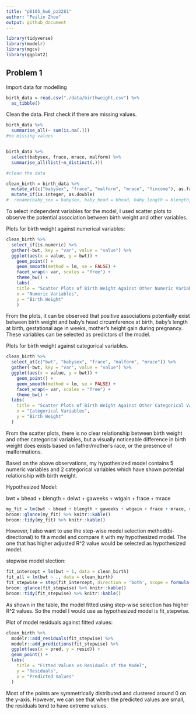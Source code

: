 ```yaml
---
title: "p8105_hw6_pz2281"
author: "Peilin Zhou"
output: github_document
---
```


```r
library(tidyverse)
library(modelr)
library(mgcv)
library(ggplot2)
```

## Problem 1

Import data for modelling

```r
birth_data = read.csv("./data/birthweight.csv") %>%
  as_tibble()
```

Clean the data. First check if there are missing values.

```r
birth_data %>% 
  summarise_all(~ sum(is.na(.)))
#no missing values


birth_data %>% 
  select(babysex, frace, mrace, malform) %>% 
  summarise_all(list(~n_distinct(.)))

#clean the data

clean_birth = birth_data %>% 
  mutate_at(c("babysex", "frace", "malform", "mrace", "fincome"), as.factor) %>% 
  mutate_if(is.integer, as.double) 
#  rename(baby_sex = babysex, baby_head = bhead, baby_length = blength, baby_weight = bweight, m_del)

```

To select independent variables for the model, I used scatter plots to observe the potential association between birth weight and other variables.

Plots for birth weight against numerical variables:
```r
clean_birth %>%
  select_if(is.numeric) %>% 
  gather(-bwt, key = "var", value = "value") %>% 
  ggplot(aes(x = value, y = bwt)) +
    geom_point() +
    geom_smooth(method = lm, se = FALSE) +
    facet_wrap(~ var, scales = "free") +
    theme_bw() +
    labs(
    title = "Scatter Plots of Birth Weight Against Other Numeric Variables",
    x = "Numeric Variables",
    y = "Birth Weight"
    )
```

From the plots, it can be observed that positive associations potentially exist  between birth weight and baby’s head circumference at birth, baby’s length at birth, gestational age in weeks, mother’s height gain during pregnancy. These variables can be selected as predictors of the model.

Plots for birth weight against categorical variables.

```r
clean_birth %>%
  select_at(c("bwt", "babysex", "frace", "malform", "mrace")) %>% 
  gather(-bwt, key = "var", value = "value") %>% 
  ggplot(aes(x = value, y = bwt)) +
    geom_point() +
    geom_smooth(method = lm, se = FALSE) +
    facet_wrap(~ var, scales = "free") +
    theme_bw() +
  labs(
    title = "Scatter Plots of Birth Weight Against Other Categorical Variables",
    x = "Categorical Variables",
    y = "Birth Weight"
  )
```

From the scatter plots, there is no clear relationship between birth weight and other categorical variables, but a visually noticeable difference in birth weight does exists based on father/mother's race, or the presence of malformations.

Based on the above observations, my hypothesized model contains 5 numeric variables and 2 categorical variables which have shown potential relationship with birth weight.

Hypothesized Model:

bwt = bhead + blength + delwt + gaweeks + wtgain + frace + mrace

```r
my_fit = lm(bwt ~ bhead + blength + gaweeks + wtgain + frace + mrace, data = clean_birth)
broom::glance(my_fit) %>% knitr::kable()
broom::tidy(my_fit) %>% knitr::kable()
```

However, I also want to use the step-wise model selection method(bi-directional) to fit a model and compare it with my hypothesized model. The one that has higher adjusted R^2 value would be selected as hypothesized model.

stepwise model slection:
```r
fit_intercept = lm(bwt ~ 1, data = clean_birth)
fit_all = lm(bwt ~ ., data = clean_birth)
fit_stepwise = step(fit_intercept, direction = 'both', scope = formula(fit_all), trace = 0)
broom::glance(fit_stepwise) %>% knitr::kable()
broom::tidy(fit_stepwise) %>% knitr::kable()
```

As shown in the table, the model fitted using step-wise selection has higher R^2 values. So the model I would use as hypothesized model is fit_stepwise.

Plot of model residuals against fitted values:
```r
clean_birth %>% 
  modelr::add_residuals(fit_stepwise) %>% 
  modelr::add_predictions(fit_stepwise) %>% 
  ggplot(aes(x = pred, y = resid)) +
  geom_point() +
  labs(
    title = "Fitted Values vs Residuals of the Model",
    y = "Residuals",
    x = "Predicted Values"
  )
```

Most of the points are symmetrically distributed and clustered around 0 on the y-axis. However, we can see that when the predicted values are small, the residuals tend to have extreme values.



